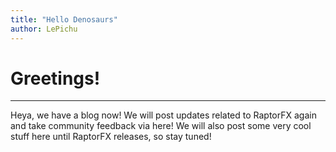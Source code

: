 ```yaml
---
title: "Hello Denosaurs"
author: LePichu
---
```



<Embed
	title="RaptorFX | Hello Denosaurs!"
	description="Welcome to the blog for RaptorFX!"
/>

# Greetings!
---
Heya, we have a blog now! We will post updates related to RaptorFX again and take community feedback via here! We will also post some very cool stuff here until RaptorFX releases, so stay tuned!
